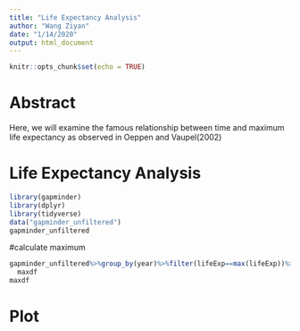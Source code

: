 ```yaml
---
title: "Life Expectancy Analysis"
author: "Wang Ziyan"
date: "1/14/2020"
output: html_document
---
```


```r
knitr::opts_chunk$set(echo = TRUE)
```

# Abstract

Here, we will examine the famous relationship between  time and maximum life expectancy as observed in Oeppen and Vaupel(2002)

# Life Expectancy Analysis

```r
library(gapminder)
library(dplyr)
library(tidyverse)
data("gapminder_unfiltered")
gapminder_unfiltered
```

#calculate maximum
```r
gapminder_unfiltered%>%group_by(year)%>%filter(lifeExp==max(lifeExp))%>%arrange(year)%>% ungroup() ->
  maxdf
maxdf

```
# Plot

